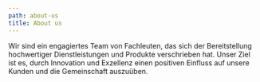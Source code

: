 ```yaml
---
path: about-us
title: About us
---
```


Wir sind ein engagiertes Team von Fachleuten, das sich der Bereitstellung hochwertiger Dienstleistungen und Produkte verschrieben hat. Unser Ziel ist es, durch Innovation und Exzellenz einen positiven Einfluss auf unsere Kunden und die Gemeinschaft auszuüben.
